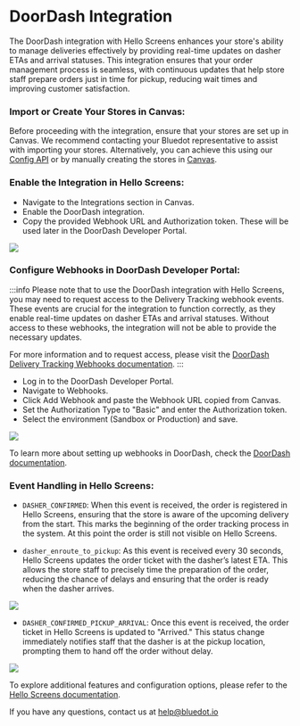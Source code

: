 DoorDash Integration
====================

The DoorDash integration with Hello Screens enhances your store's ability to manage deliveries effectively by providing real-time updates on dasher ETAs and arrival statuses. This integration ensures that your order management process is seamless, with continuous updates that help store staff prepare orders just in time for pickup, reducing wait times and improving customer satisfaction.

### Import or Create Your Stores in Canvas:

Before proceeding with the integration, ensure that your stores are set up in Canvas. We recommend contacting your Bluedot representative to assist with importing your stores. Alternatively, you can achieve this using our [Config API](../APIs/Config%20API/Overview.md) or by manually creating the stores in [Canvas](../Canvas/Stores/Store%20management.md).

### Enable the Integration in Hello Screens:

- Navigate to the Integrations section in Canvas.
- Enable the DoorDash integration.
- Copy the provided Webhook URL and Authorization token. These will be used later in the DoorDash Developer Portal.

![](../assets/Doordash%20Integration%201.png)

### Configure Webhooks in DoorDash Developer Portal:

:::info
Please note that to use the DoorDash integration with Hello Screens, you may need to request access to the Delivery Tracking webhook events. These events are crucial for the integration to function correctly, as they enable real-time updates on dasher ETAs and arrival statuses. Without access to these webhooks, the integration will not be able to provide the necessary updates.

For more information and to request access, please visit the [DoorDash Delivery Tracking Webhooks documentation](https://developer.doordash.com/en-US/docs/drive/reference/webhooks#delivery-tracking).
:::

- Log in to the DoorDash Developer Portal.
- Navigate to Webhooks.
- Click Add Webhook and paste the Webhook URL copied from Canvas.
- Set the Authorization Type to "Basic" and enter the Authorization token.
- Select the environment (Sandbox or Production) and save.

<div style={{display: "flex", justifyContent: "center"}}>
    <img style={{maxWidth: "450px"}} src="/img/Doordash%20Integration%202.png"></img>
</div>

To learn more about setting up webhooks in DoorDash, check the [DoorDash documentation](https://developer.doordash.com/en-US/docs/drive/how_to/webhooks/).

### Event Handling in Hello Screens:

- `DASHER_CONFIRMED`: When this event is received, the order is registered in Hello Screens, ensuring that the store is aware of the upcoming delivery from the start. This marks the beginning of the order tracking process in the system. At this point the order is still not visible on Hello Screens.

- `dasher_enroute_to_pickup`: As this event is received every 30 seconds, Hello Screens updates the order ticket with the dasher’s latest ETA. This allows the store staff to precisely time the preparation of the order, reducing the chance of delays and ensuring that the order is ready when the dasher arrives.

![](../assets/Doordash%20integration%203.png)

- `DASHER_CONFIRMED_PICKUP_ARRIVAL`: Once this event is received, the order ticket in Hello Screens is updated to "Arrived." This status change immediately notifies staff that the dasher is at the pickup location, prompting them to hand off the order without delay.

![](../assets/Doordash%20integration%204.png)

To explore additional features and configuration options, please refer to the [Hello Screens documentation](../Hello%20Screens/Overview.md).

If you have any questions, contact us at [help@bluedot.io](mailto:help@bluedot.io)